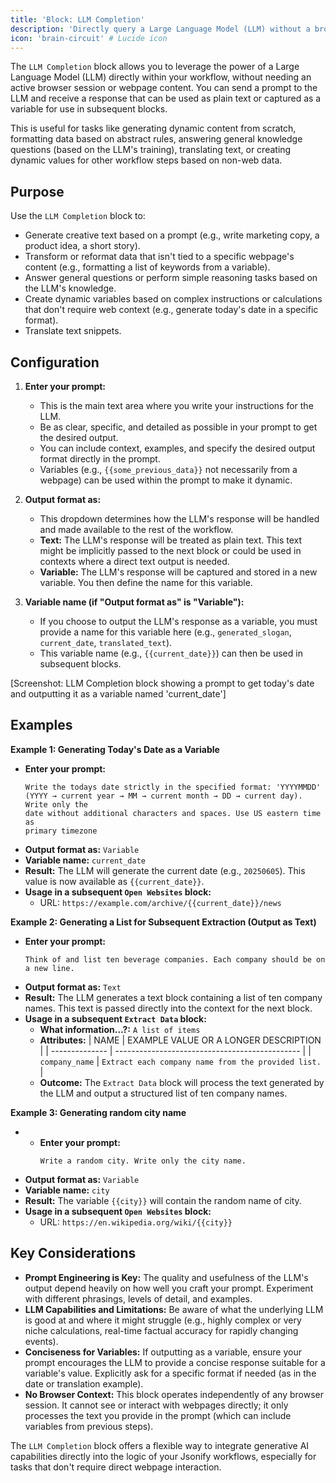 ```yaml
---
title: 'Block: LLM Completion'
description: 'Directly query a Large Language Model (LLM) without a browser session to generate text or variables for your workflow.'
icon: 'brain-circuit' # Lucide icon
---
```


The `LLM Completion` block allows you to leverage the power of a Large Language Model (LLM) directly within your workflow, without needing an active browser session or webpage content. You can send a prompt to the LLM and receive a response that can be used as plain text or captured as a variable for use in subsequent blocks.

This is useful for tasks like generating dynamic content from scratch, formatting data based on abstract rules, answering general knowledge questions (based on the LLM's training), translating text, or creating dynamic values for other workflow steps based on non-web data.

## Purpose

Use the `LLM Completion` block to:

* Generate creative text based on a prompt (e.g., write marketing copy, a product idea, a short story).
* Transform or reformat data that isn't tied to a specific webpage's content (e.g., formatting a list of keywords from a variable).
* Answer general questions or perform simple reasoning tasks based on the LLM's knowledge.
* Create dynamic variables based on complex instructions or calculations that don't require web context (e.g., generate today's date in a specific format).
* Translate text snippets.

## Configuration

1.  **Enter your prompt:**
    * This is the main text area where you write your instructions for the LLM.
    * Be as clear, specific, and detailed as possible in your prompt to get the desired output.
    * You can include context, examples, and specify the desired output format directly in the prompt.
    * Variables (e.g., `{{some_previous_data}}` not necessarily from a webpage) can be used within the prompt to make it dynamic.

2.  **Output format as:**
    * This dropdown determines how the LLM's response will be handled and made available to the rest of the workflow.
    * **Text:** The LLM's response will be treated as plain text. This text might be implicitly passed to the next block or could be used in contexts where a direct text output is needed.
    * **Variable:** The LLM's response will be captured and stored in a new variable. You then define the name for this variable.

3.  **Variable name (if "Output format as" is "Variable"):**
    * If you choose to output the LLM's response as a variable, you must provide a name for this variable here (e.g., `generated_slogan`, `current_date`, `translated_text`).
    * This variable name (e.g., `{{current_date}}`) can then be used in subsequent blocks.

[Screenshot: LLM Completion block showing a prompt to get today's date and outputting it as a variable named 'current_date']

## Examples

**Example 1: Generating Today's Date as a Variable**

* **Enter your prompt:**
    ```
    Write the todays date strictly in the specified format: 'YYYYMMDD'
    (YYYY → current year → MM → current month → DD → current day). Write only the
    date without additional characters and spaces. Use US eastern time as
    primary timezone
    ```
* **Output format as:** `Variable`
* **Variable name:** `current_date`
* **Result:** The LLM will generate the current date (e.g., `20250605`). This value is now available as `{{current_date}}`.
* **Usage in a subsequent `Open Websites` block:**
    * URL: `https://example.com/archive/{{current_date}}/news`

**Example 2: Generating a List for Subsequent Extraction (Output as Text)**

* **Enter your prompt:**
    ```
    Think of and list ten beverage companies. Each company should be on a new line.
    ```
* **Output format as:** `Text`
* **Result:** The LLM generates a text block containing a list of ten company names. This text is passed directly into the context for the next block.
* **Usage in a subsequent `Extract Data` block:**
    * **What information...?:** `A list of items`
    * **Attributes:**
      | NAME           | EXAMPLE VALUE OR A LONGER DESCRIPTION          |
      | -------------- | ---------------------------------------------- |
      | `company_name` | `Extract each company name from the provided list.` |
    * **Outcome:** The `Extract Data` block will process the text generated by the LLM and output a structured list of ten company names.

**Example 3: Generating random city name**

* * **Enter your prompt:**
    ```
    Write a random city. Write only the city name.
    ```
* **Output format as:** `Variable`
* **Variable name:** `city`
* **Result:** The variable `{{city}}` will contain the random name of city.
* **Usage in a subsequent `Open Websites` block:**
    * URL: `https://en.wikipedia.org/wiki/{{city}}`

## Key Considerations

* **Prompt Engineering is Key:** The quality and usefulness of the LLM's output depend heavily on how well you craft your prompt. Experiment with different phrasings, levels of detail, and examples.
* **LLM Capabilities and Limitations:** Be aware of what the underlying LLM is good at and where it might struggle (e.g., highly complex or very niche calculations, real-time factual accuracy for rapidly changing events).
* **Conciseness for Variables:** If outputting as a variable, ensure your prompt encourages the LLM to provide a concise response suitable for a variable's value. Explicitly ask for a specific format if needed (as in the date or translation example).
* **No Browser Context:** This block operates independently of any browser session. It cannot see or interact with webpages directly; it only processes the text you provide in the prompt (which can include variables from previous steps).

The `LLM Completion` block offers a flexible way to integrate generative AI capabilities directly into the logic of your Jsonify workflows, especially for tasks that don't require direct webpage interaction.
